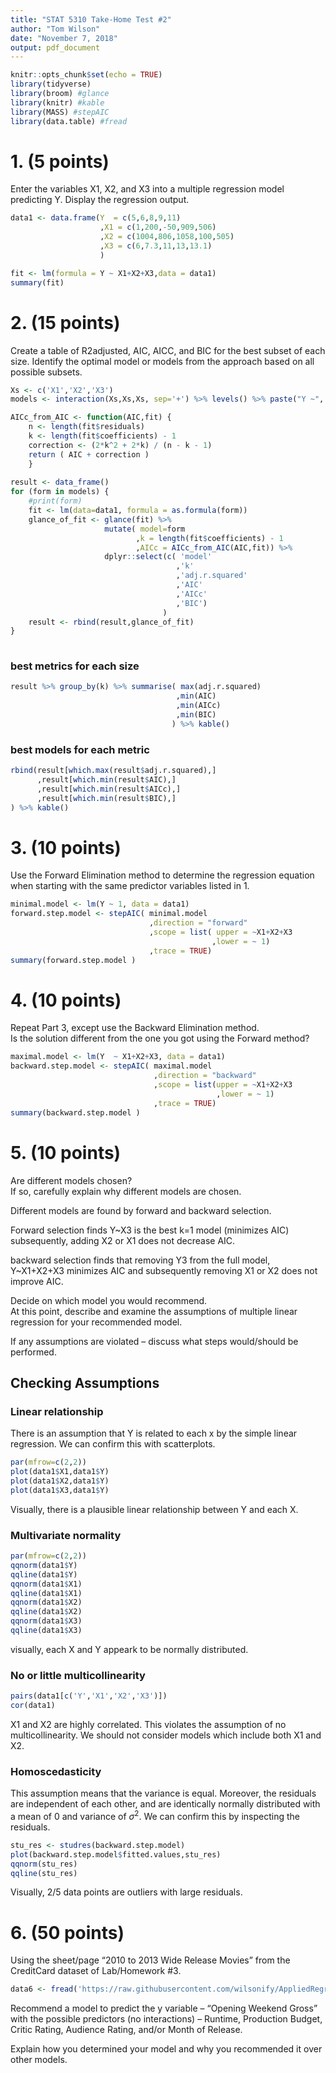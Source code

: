 ```yaml
---
title: "STAT 5310 Take-Home Test #2"
author: "Tom Wilson"
date: "November 7, 2018"
output: pdf_document
---
```


```r
knitr::opts_chunk$set(echo = TRUE)
library(tidyverse)
library(broom) #glance
library(knitr) #kable
library(MASS) #stepAIC
library(data.table) #fread
```


# 1. (5 points) 

Enter the variables X1, X2, and X3 into a multiple regression model predicting Y. Display the regression output. 

```R
data1 <- data.frame(Y  = c(5,6,8,9,11)
                    ,X1 = c(1,200,-50,909,506)
                    ,X2 = c(1004,806,1058,100,505)
                    ,X3 = c(6,7.3,11,13,13.1)
                    )
```

```R
fit <- lm(formula = Y ~ X1+X2+X3,data = data1)
summary(fit)
```

# 2. (15 points) 

Create a table of R2adjusted, AIC, AICC, and BIC for the best subset of each size. Identify the optimal model or models from the approach based on all possible subsets.

```R
Xs <- c('X1','X2','X3')
models <- interaction(Xs,Xs,Xs, sep='+') %>% levels() %>% paste("Y ~",.)

AICc_from_AIC <- function(AIC,fit) {    
    n <- length(fit$residuals)  
    k <- length(fit$coefficients) - 1    
    correction <- (2*k^2 + 2*k) / (n - k - 1)
    return ( AIC + correction )
    }
    
result <- data_frame()
for (form in models) {
    #print(form)
    fit <- lm(data=data1, formula = as.formula(form))        
    glance_of_fit <- glance(fit) %>%
                     mutate( model=form
                            ,k = length(fit$coefficients) - 1   
                            ,AICc = AICc_from_AIC(AIC,fit)) %>% 
                     dplyr::select(c( 'model' 
                                     ,'k'
                                     ,'adj.r.squared'
                                     ,'AIC'
                                     ,'AICc'
                                     ,'BIC')
                                  )
    result <- rbind(result,glance_of_fit)
}
    
```


### best metrics for each size
```R
result %>% group_by(k) %>% summarise( max(adj.r.squared)
                                     ,min(AIC)
                                     ,min(AICc)
                                     ,min(BIC)
                                    ) %>% kable()

```

### best models for each metric
```R
rbind(result[which.max(result$adj.r.squared),]
      ,result[which.min(result$AIC),]
      ,result[which.min(result$AICc),]
      ,result[which.min(result$BIC),]
) %>% kable()
```

# 3. (10 points) 

Use the Forward Elimination method to determine the regression equation when starting with the same predictor variables listed in 1. 

```R
minimal.model <- lm(Y ~ 1, data = data1)
forward.step.model <- stepAIC( minimal.model
                               ,direction = "forward"
                               ,scope = list( upper = ~X1+X2+X3
                                             ,lower = ~ 1)
                               ,trace = TRUE)
summary(forward.step.model )
```

# 4. (10 points) 

Repeat Part 3, except use the Backward Elimination method.  
Is the solution different from the one you got using the Forward method?

```R
maximal.model <- lm(Y  ~ X1+X2+X3, data = data1)
backward.step.model <- stepAIC( maximal.model
                                ,direction = "backward"
                                ,scope = list(upper = ~X1+X2+X3
                                              ,lower = ~ 1)
                                ,trace = TRUE)
summary(backward.step.model )
```
# 5. (10 points) 

Are different models chosen?  
If so, carefully explain why different models are chosen.

Different models are found by forward and backward selection.

Forward selection finds Y~X3 is the best k=1 model (minimizes AIC) subsequently, adding X2 or X1 does not decrease AIC.

backward selection finds that removing Y3 from the full model, Y~X1+X2+X3 minimizes AIC and subsequently removing X1 or X2 does not improve AIC.


Decide on which model you would recommend.  
At this point, describe and examine the assumptions of multiple linear regression for your recommended model.  

If any assumptions are violated -- discuss what steps would/should be performed.


## Checking Assumptions
### Linear relationship

There is an assumption that Y is related to each x by the simple linear regression. We can confirm this with scatterplots.
 
```R
par(mfrow=c(2,2))
plot(data1$X1,data1$Y)
plot(data1$X2,data1$Y)
plot(data1$X3,data1$Y)
```

Visually, there is a plausible linear relationship between Y and each X.

### Multivariate normality

```R
par(mfrow=c(2,2))
qqnorm(data1$Y)
qqline(data1$Y)
qqnorm(data1$X1)
qqline(data1$X1)
qqnorm(data1$X2)
qqline(data1$X2)
qqnorm(data1$X3)
qqline(data1$X3)

```

visually, each X and Y appeark to be normally distributed.

### No or little multicollinearity

```R
pairs(data1[c('Y','X1','X2','X3')])
cor(data1)
``` 

X1 and X2 are highly correlated. 
This violates the assumption of no multicollinearity.
We should not consider models which include both X1 and X2.



### Homoscedasticity

This assumption means that the variance is equal. Moreover, the residuals are  independent of each other, and are identically normally distributed with a mean of 0 and variance of $\sigma^2$. We can confirm this by inspecting the residuals.

```R
stu_res <- studres(backward.step.model)
plot(backward.step.model$fitted.values,stu_res)
qqnorm(stu_res)
qqline(stu_res)
```

Visually, 2/5 data points are outliers with large residuals.

# 6. (50 points) 

Using the sheet/page “2010 to 2013 Wide Release Movies” from the CreditCard dataset of Lab/Homework #3. 

```R
data6 <- fread('https://raw.githubusercontent.com/wilsonify/AppliedRegression/master/data/wide_release_movies.csv')
```

Recommend a model to predict the y variable -- “Opening Weekend Gross” with the possible predictors (no interactions) -- Runtime, Production Budget, Critic Rating, Audience Rating, and/or Month of Release.  

Explain how you determined your model and why you recommended it over other models.

